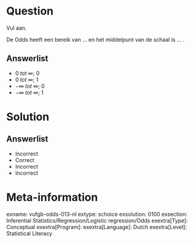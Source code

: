 Question
========
  
Vul aan. 

De Odds heeft een bereik van ... en het middelpunt van de schaal is ... .
  
Answerlist
----------
* $0\;tot\;\infty$; $0$
* $0\;tot\;\infty$; $1$
* $-\infty\;tot\;\infty$; $0$
* $-\infty\;tot\;\infty$; $1$

Solution
========

Answerlist
----------
* Incorrect
* Correct
* Incorrect
* Incorrect

Meta-information
================
exname: vufgb-odds-013-nl
extype: schoice
exsolution: 0100
exsection: Inferential Statistics/Regression/Logistic regression/Odds
exextra[Type]: Conceptual
exextra[Program]: 
exextra[Language]: Dutch
exextra[Level]: Statistical Literacy